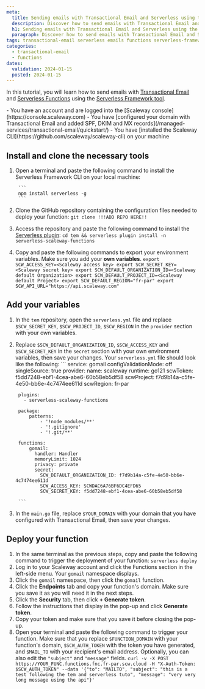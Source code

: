 ```yaml
---
meta:
  title: Sending emails with Transactional Email and Serverless using the Serverless Framework
  description: Discover how to send emails with Transactional Email and Serverless using the Serverless Framework
  h1: Sending emails with Transactional Email and Serverless using the Serverless Framework
  paragraph: Discover how to send emails with Transactional Email and Serverless using the Serverless Framework
tags: transactional-email serverless emails functions serverless-framework
categories:
  - transactional-email
  - functions
dates:
  validation: 2024-01-15
  posted: 2024-01-15
---
```


In this tutorial, you will learn how to send emails with [Transactional Email](/managed-services/transactional-email/quickstart/) and [Serverless Functions](/serverless/functions/quickstart/) using the [Serverless Framework tool](/serverless/functions/reference-content/deploy-function/#serverless-framework).

<Macro id="iam-requirements" />
 
<Message type="requirement">
  - You have an account and are logged into the [Scaleway console](https://console.scaleway.com)
  - You have [configured your domain with Transactional Email and added SPF, DKIM and MX records](/managed-services/transactional-email/quickstart/)
  - You have [installed the Scaleway CLI](https://github.com/scaleway/scaleway-cli) on your machine
</Message>

## Install and clone the necessary tools

1. Open a terminal and paste the following command to install the Serverless Framework CLI on your local machine:

        ```
        npm install serverless -g
        ```
2. Clone the GitHub repository containing the configuration files needed to deploy your function:
        ```
        git clone !!!ADD REPO HERE!!
        ```

3. Access the repository and paste the following command to install the [Serverless plugin]():
        ```
        cd tem && serverless plugin install -n serverless-scaleway-functions
        ```
4. Copy and paste the following commands to export your environment variables. Make sure you add your **own variables**.
        ```
        export SCW_ACCESS_KEY=<Scaleway access key>
        export SCW_SECRET_KEY=<Scaleway secret key>
        export SCW_DEFAULT_ORGANIZATION_ID=<Scaleway default Organization>
        export SCW_DEFAULT_PROJECT_ID=<Scaleway default Project>
        export SCW_DEFAULT_REGION="fr-par"
        export SCW_API_URL="https://api.scaleway.com"
        ```

## Add your variables

1. In the `tem` repository, open the `serverless.yml` file and replace `$SCW_SECRET_KEY`, `$SCW_PROJECT_ID`, `$SCW_REGION` in the `provider` section with your own variables.
2. Replace `$SCW_DEFAULT_ORGANIZATION_ID`, `$SCW_ACCESS_KEY` and `$SCW_SECRET_KEY` in the `secret` section with your own environment variables, then save your changes. Your `serverless.yml` file should look like the following:
        ```
        service: gomail
        configValidationMode: off
        singleSource: true
        provider:
            name: scaleway
            runtime: go121
            scwToken: f5dd7248-ebf1-4cea-abe6-60b58eb5df58
            scwProject: f7d9b14a-c5fe-4e50-bb6e-4c7474ee611d
            scwRegion: fr-par


        plugins:
          - serverless-scaleway-functions

        package:
            patterns:
                - '!node_modules/**'
                - '!.gitignore'
                - '!.git/**'

        functions:
            gomail:
              handler: Handler
              memoryLimit: 1024
              privacy: private
              secret:
                SCW_DEFAULT_ORGANIZATION_ID: f7d9b14a-c5fe-4e50-bb6e-4c7474ee611d
                SCW_ACCESS_KEY: SCWDAC6A76BF6DC4EFD65
                SCW_SECRET_KEY: f5dd7248-ebf1-4cea-abe6-60b58eb5df58

        ```
3. In the `main.go` file, replace `$YOUR_DOMAIN` with your domain that you have configured with Transactional Email, then save your changes.

## Deploy your function

1. In the same terminal as the previous steps, copy and paste the following command to trigger the deployment of your function:
        ```
        serverless deploy
        ```
2. Log in to your Scaleway account and click the Functions section in the left-side menu. Your `gomail` namespace displays.
3. Click the `gomail` namespace, then click the `gomail` function.
4. Click the **Endpoints** tab and copy your function's domain. Make sure you save it as you will need it in the next steps.
5. Click the **Security** tab, then click **+ Generate token**.
6. Follow the instructions that display in the pop-up and click **Generate token**.
7. Copy your token and make sure that you save it before closing the pop-up.
8. Open your terminal and paste the following command to trigger your function. Make sure that you replace `$FUNCTION_DOMAIN` with your function's domain, `$SCW_AUTH_TOKEN` with the token you have generated, and `$MAIL_TO` with your recipient's email address. Optionally, you can also edit the `"subject"` and `"message"` fields.
        ```
        curl -v -X POST https://YOUR_FUNC.functions.fnc.fr-par.scw.cloud -H "X-Auth-Token: $SCW_AUTH_TOKEN" --data '{"to": "MAILTO", "subject": "this is a test following the tem and serverless tuto", "message": "very very long message using the api"}'
        ```
